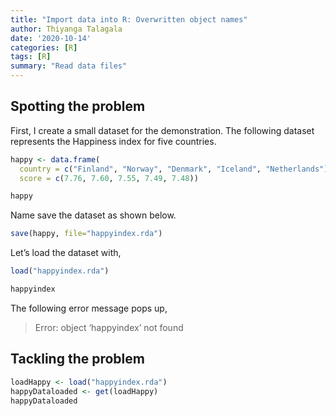 ```yaml
---
title: "Import data into R: Overwritten object names"
author: Thiyanga Talagala
date: '2020-10-14'
categories: [R]
tags: [R]
summary: "Read data files"
---
```


## Spotting the problem

First, I create a small dataset for the demonstration. The following dataset represents the Happiness index for five countries.

```r
happy <- data.frame(
  country = c("Finland", "Norway", "Denmark", "Iceland", "Netherlands"),
  score = c(7.76, 7.60, 7.55, 7.49, 7.48))

happy
```

Name save the dataset as shown below.

```r
save(happy, file="happyindex.rda")

```

Let's load the dataset with,

```r
load("happyindex.rda")
```

```r
happyindex
```

The following error message pops up,

> Error: object 'happyindex' not found

## Tackling the problem

```r
loadHappy <- load("happyindex.rda")
happyDataloaded <- get(loadHappy)
happyDataloaded
```
